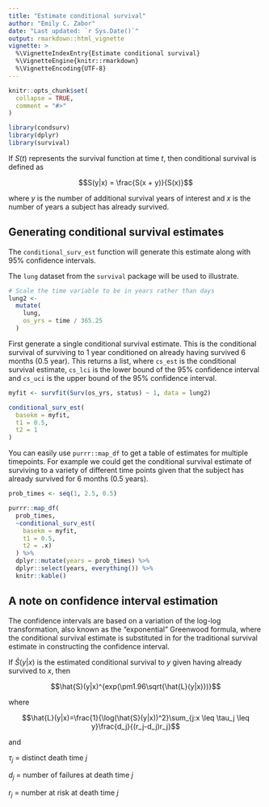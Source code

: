 ```yaml
---
title: "Estimate conditional survival"
author: "Emily C. Zabor"
date: "Last updated: `r Sys.Date()`"
output: rmarkdown::html_vignette
vignette: >
  %\VignetteIndexEntry{Estimate conditional survival}
  %\VignetteEngine{knitr::rmarkdown}
  %\VignetteEncoding{UTF-8}
---
```


```r
knitr::opts_chunk$set(
  collapse = TRUE,
  comment = "#>"
)
```

```r
library(condsurv)
library(dplyr)
library(survival)
```


If $S(t)$ represents the survival function at time $t$, then conditional survival is defined as 

$$S(y|x) = \frac{S(x + y)}{S(x)}$$

where $y$ is the number of additional survival years of interest and $x$ is the number of years a subject has already survived.


## Generating conditional survival estimates

The `conditional_surv_est` function will generate this estimate along with 95\% confidence intervals.

The `lung` dataset from the `survival` package will be used to illustrate.

```r
# Scale the time variable to be in years rather than days
lung2 <- 
  mutate(
    lung,
    os_yrs = time / 365.25
  )
```

First generate a single conditional survival estimate. This is the conditional survival of surviving to 1 year conditioned on already having survived 6 months ($0.5$ year). This returns a list, where `cs_est` is the conditional survival estimate, `cs_lci` is the lower bound of the 95\% confidence interval and `cs_uci` is the upper bound of the 95\% confidence interval. 

```r
myfit <- survfit(Surv(os_yrs, status) ~ 1, data = lung2)

conditional_surv_est(
  basekm = myfit,
  t1 = 0.5, 
  t2 = 1
)
```

You can easily use `purrr::map_df` to get a table of estimates for multiple timepoints. For example we could get the conditional survival estimate of surviving to a variety of different time points given that the subject has already survived for 6 months (0.5 years).

```r
prob_times <- seq(1, 2.5, 0.5)

purrr::map_df(
  prob_times, 
  ~conditional_surv_est(
    basekm = myfit, 
    t1 = 0.5, 
    t2 = .x) 
  ) %>% 
  dplyr::mutate(years = prob_times) %>% 
  dplyr::select(years, everything()) %>% 
  knitr::kable()
```

## A note on confidence interval estimation

The confidence intervals are based on a variation of the log-log transformation, also known as the "exponential" Greenwood formula, where the conditional survival estimate is substituted in for the traditional survival estimate in constructing the confidence interval.

If $\hat{S}(y|x)$ is the estimated conditional survival to $y$ given having already survived to $x$, then 

$$\hat{S}(y|x)^{exp(\pm1.96\sqrt{\hat{L}(y|x)})}$$

where 

$$\hat{L}(y|x)=\frac{1}{\log(\hat{S}(y|x))^2}\sum_{j:x \leq \tau_j \leq y}\frac{d_j}{(r_j-d_j)r_j}$$

and

$\tau_j$ = distinct death time $j$

$d_j$ = number of failures at death time $j$

$r_j$ = number at risk at death time $j$
